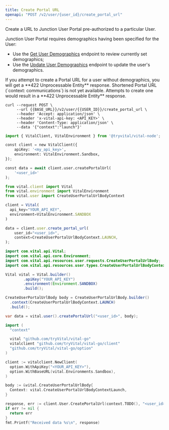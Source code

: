 ```yaml
---
title: Create Portal URL
openapi: "POST /v2/user/{user_id}/create_portal_url"
---
```



<FeatureBeta />

Create a URL to Junction User Portal pre-authorized to a particular User.

Junction User Portal requires demographics having been specified for the User:

* Use the [Get User Demographics](/api-reference/user/get-info-latest) endpoint to review currently set demographics;
* Use the [Update User Demographics](/api-reference/user/upsert-info) endpoint to update the user's demographics.

<Note>
If you attempt to create a Portal URL for a user without demographics, you will get a **422 Unprocessable Entity** response.
</Note>

<Warning>
Shortened Portal URL (`context: communications`) is not yet available. Attempts to create one would result in a
**422 Unprocessable Entity** response.
</Warning>

<RequestExample>

```cURL
curl --request POST \
     --url {{BASE_URL}}/v2/user/{{USER_ID}}/create_portal_url \
     --header 'Accept: application/json' \
     --header 'x-vital-api-key: <API_KEY>' \
     --header 'Content-Type: application/json' \
     --data '{"context":"launch"}'
```

```python Node
import { VitalClient, VitalEnvironment } from '@tryvital/vital-node';

const client = new VitalClient({
    apiKey: '<my_api_key>',
    environment: VitalEnvironment.Sandbox,
});

const data = await client.user.createPortalUrl(
    '<user_id>'
);
```

```javascript Python
from vital.client import Vital
from vital.environment import VitalEnvironment
from vital.user import CreateUserPortalUrlBodyContext

client = Vital(
  api_key="YOUR_API_KEY",
  environment=VitalEnvironment.SANDBOX
)

data = client.user.create_portal_url(
    user_id="<user_id>",
    context=CreateUserPortalUrlBodyContext.LAUNCH,
);
```

```java Java
import com.vital.api.Vital;
import com.vital.api.core.Environment;
import com.vital.api.resources.user.requests.CreateUserPortalUrlBody;
import com.vital.api.resources.user.types.CreateUserPortalUrlBodyContext;

Vital vital = Vital.builder()
        .apiKey("YOUR_API_KEY")
        .environment(Environment.SANDBOX)
        .build();

CreateUserPortalUrlBody body = CreateUserPortalUrlBody.builder()
  .context(CreateUserPortalUrlBodyContext.LAUNCH)
  .build();

var data = vital.user().createPortalUrl("<user_id>", body);
```

```go Go
import (
  "context"

  vital "github.com/tryVital/vital-go"
  vitalclient "github.com/tryVital/vital-go/client"
  "github.com/tryVital/vital-go/option"
)

client := vitalclient.NewClient(
  option.WithApiKey("<YOUR_API_KEY>"),
  option.WithBaseURL(vital.Environments.Sandbox),
)

body := &vital.CreateUserPortalUrlBody{
  Context: vital.CreateUserPortalUrlBodyContextLaunch,
}

response, err := client.User.CreatePortalUrl(context.TODO(), "<user_id>", body)
if err != nil {
  return err
}
fmt.Printf("Received data %s\n", response)
```

</RequestExample>
